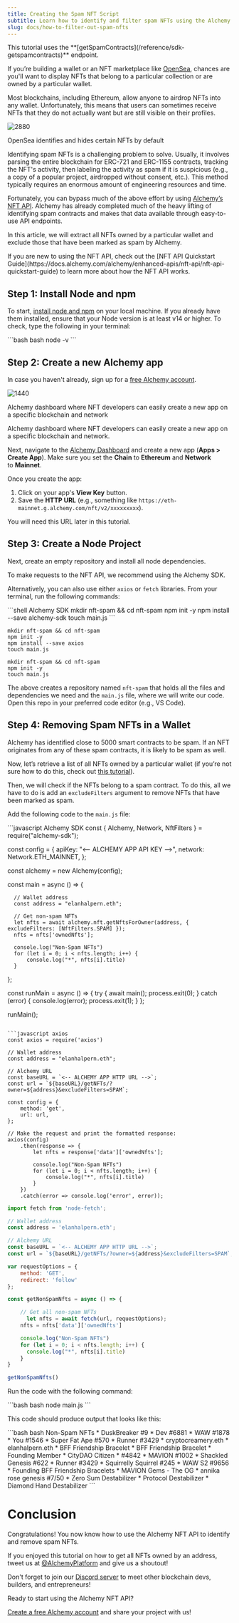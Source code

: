 ```yaml
---
title: Creating the Spam NFT Script
subtitle: Learn how to identify and filter spam NFTs using the Alchemy API.
slug: docs/how-to-filter-out-spam-nfts
---
```



<Info>
  This tutorial uses the **[getSpamContracts](/reference/sdk-getspamcontracts)** endpoint.
</Info>

If you’re building a wallet or an NFT marketplace like [OpenSea](https://opensea.io), chances are you'll want to display NFTs that belong to a particular collection or are owned by a particular wallet.

Most blockchains, including Ethereum, allow anyone to airdrop NFTs into any wallet. Unfortunately, this means that users can sometimes receive NFTs that they do not actually want but are still visible on their profiles.

![2880](/images/c9dbf06-Screenshot_2022-07-14_at_3.43.23_PM.png "Screenshot 2022-07-14 at 3.43.23 PM.png")

OpenSea identifies and hides certain NFTs by default

Identifying spam NFTs is a challenging problem to solve. Usually, it involves parsing the entire blockchain for ERC-721 and ERC-1155 contracts, tracking the NFT's activity, then labeling the activity as spam if it is suspicious (e.g., a copy of a popular project, airdropped without consent, etc.). This method typically requires an enormous amount of engineering resources and time.

Fortunately, you can bypass much of the above effort by using [Alchemy’s NFT API](https://docs.alchemy.com/alchemy/enhanced-apis/nft-api). Alchemy has already completed much of the heavy lifting of identifying spam contracts and makes that data available through easy-to-use API endpoints.

In this article, we will extract all NFTs owned by a particular wallet and exclude those that have been marked as spam by Alchemy.

<Info>
  If you are new to using the NFT API, check out the [NFT API Quickstart Guide](https://docs.alchemy.com/alchemy/enhanced-apis/nft-api/nft-api-quickstart-guide) to learn more about how the NFT API works.
</Info>


## Step 1: Install Node and npm

To start, [install node and npm](https://nodejs.org/en/download/) on your local machine. If you already have them installed, ensure that your Node version is at least v14 or higher. To check, type the following in your terminal:

<CodeGroup>
  ```bash bash
  node -v
  ```
</CodeGroup>

## Step 2: Create a new Alchemy app

In case you haven't already, sign up for a [free Alchemy account](https://alchemy.com/?a=6db6a5ec1e).

![1440](/images/a5a8e86-Untitled.png "Untitled.png")

Alchemy dashboard where NFT developers can easily create a new app on a specific blockchain and network

Alchemy dashboard where NFT developers can easily create a new app on a specific blockchain and network.

Next, navigate to the [Alchemy Dashboard](https://dashboard.alchemyapi.io/) and create a new app (**Apps > Create App**). Make sure you set the **Chain** to **Ethereum** and **Network** to **Mainnet**.

Once you create the app:

1. Click on your app's **View Key** button.
2. Save the **HTTP URL** (e.g., something like `https://eth-mainnet.g.alchemy.com/nft/v2/xxxxxxxxx`).

You will need this URL later in this tutorial.

## Step 3: Create a Node Project

Next, create an empty repository and install all node dependencies.

To make requests to the NFT API, we recommend using the Alchemy SDK.

Alternatively, you can also use either `axios` or `fetch` libraries. From your terminal, run the following commands:

<CodeGroup>
  ```shell Alchemy SDK
  mkdir nft-spam && cd nft-spam
  npm init -y
  npm install --save alchemy-sdk
  touch main.js
  ```

  ```shell axios
  mkdir nft-spam && cd nft-spam
  npm init -y
  npm install --save axios
  touch main.js
  ```

  ```shell fetch
  mkdir nft-spam && cd nft-spam
  npm init -y
  touch main.js
  ```
</CodeGroup>

The above creates a repository named `nft-spam` that holds all the files and dependencies we need and the `main.js` file, where we will write our code. Open this repo in your preferred code editor (e.g., VS Code).

## Step 4: Removing Spam NFTs in a Wallet

Alchemy has identified close to 5000 smart contracts to be spam. If an NFT originates from any of these spam contracts, it is likely to be spam as well.

Now, let’s retrieve a list of all NFTs owned by a particular wallet (if you’re not sure how to do this, check out [this tutorial](https://docs.alchemy.com/alchemy/enhanced-apis/nft-api/how-to-get-all-nfts-owned-by-an-address)).

Then, we will check if the NFTs belong to a spam contract. To do this, all we have to do is add an `excludeFilters` argument to remove NFTs that have been marked as spam.

Add the following code to the `main.js` file:

<CodeGroup>
  ```javascript Alchemy SDK
  const { Alchemy, Network, NftFilters } = require("alchemy-sdk");

  const config = {
      apiKey: "<-- ALCHEMY APP API KEY -->",
      network: Network.ETH_MAINNET,
  };

  const alchemy = new Alchemy(config);

  const main = async () => {

      // Wallet address
      const address = "elanhalpern.eth";

      // Get non-spam NFTs
      let nfts = await alchemy.nft.getNftsForOwner(address, { excludeFilters: [NftFilters.SPAM] });
      nfts = nfts['ownedNfts'];

      console.log("Non-Spam NFTs")
      for (let i = 0; i < nfts.length; i++) {
          console.log("*", nfts[i].title)
      }
  };

  const runMain = async () => {
      try {
          await main();
          process.exit(0);
      } catch (error) {
          console.log(error);
          process.exit(1);
      }
  };

  runMain();
  ```

  ```javascript axios
  const axios = require('axios')

  // Wallet address
  const address = "elanhalpern.eth";

  // Alchemy URL
  const baseURL = `<-- ALCHEMY APP HTTP URL -->`;
  const url = `${baseURL}/getNFTs/?owner=${address}&excludeFilters=SPAM`;

  const config = {
      method: 'get',
      url: url,
  };

  // Make the request and print the formatted response:
  axios(config)
      .then(response => {
          let nfts = response['data']['ownedNfts'];

          console.log("Non-Spam NFTs")
          for (let i = 0; i < nfts.length; i++) {
              console.log("*", nfts[i].title)
          }
      })
      .catch(error => console.log('error', error));
  ```

  ```javascript fetch
  import fetch from 'node-fetch';

  // Wallet address
  const address = 'elanhalpern.eth';

  // Alchemy URL
  const baseURL = `<-- ALCHEMY APP HTTP URL -->`;
  const url = `${baseURL}/getNFTs/?owner=${address}&excludeFilters=SPAM`;

  var requestOptions = {
      method: 'GET',
      redirect: 'follow'
  };

  const getNonSpamNfts = async () => {

      // Get all non-spam NFTs
  		let nfts = await fetch(url, requestOptions);
      nfts = nfts['data']['ownedNfts']

      console.log("Non-Spam NFTs")
      for (let i = 0; i < nfts.length; i++) {
        console.log("*", nfts[i].title)
      }
  }

  getNonSpamNfts()
  ```
</CodeGroup>

Run the code with the following command:

<CodeGroup>
  ```bash bash
  node main.js
  ```
</CodeGroup>

This code should produce output that looks like this:

<CodeGroup>
  ```bash bash
  Non-Spam NFTs
  * DuskBreaker #9
  * Dev #6881
  * WAW #1878
  * You #1546
  * Super Fat Ape #570
  * Runner #3429  
  * cryptocreamery.eth
  * elanhalpern.eth
  * BFF Friendship Bracelet
  * BFF Friendship Bracelet
  * Founding Member
  * CityDAO Citizen
  * #4842
  * MAVION #1002
  * Shackled Genesis #622
  * Runner #3429
  * Squirrelly Squirrel #245
  * WAW S2 #9656
  * Founding BFF Friendship Bracelets
  * MAVION Gems - The OG
  * annika rose genesis #7/50
  * Zero Sum Destabilizer
  * Protocol Destabilizer
  * Diamond Hand Destabilizer
  ```
</CodeGroup>

# Conclusion

Congratulations! You now know how to use the Alchemy NFT API to identify and remove spam NFTs.

If you enjoyed this tutorial on how to get all NFTs owned by an address, tweet us at [@AlchemyPlatform](https://twitter.com/AlchemyPlatform) and give us a shoutout!

Don't forget to join our [Discord server](https://www.alchemy.com/discord) to meet other blockchain devs, builders, and entrepreneurs!

Ready to start using the Alchemy NFT API?

[Create a free Alchemy account](https://alchemy.com/?a=22e42c85f0) and share your project with us!
